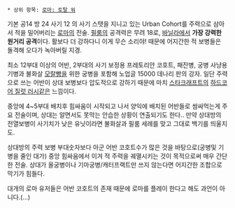  * 상위 항목: [[로마: 토탈 워]]

기본 공14 방 24 사기 12 의 사기 스탯을 지니고 있는 Urban Cohort를 주력으로 삼아서 적을 밀어버리는 [[로마]]의 전술. [[필룸]]의 공격력은 무려 18로, [[바닐라]]에서 '''가장 강력한 원거리 공격'''이다. 활보다 더 강하다니 이게 무슨 소리야! 때문에 어지간한 적 보병들은 돌격해 오다가 녹아버릴 지경.

최소 12부대 이상의 어반, 2부대의 사기 보정용 프레토리안 코호트, 패잔병, 궁병 사냥용 기병과 불화살 [[모랄빵]]을 위한 궁병을 포함해 노업글 15000 데나리 판의 강자.
일단 주력으로 쓰는 어반이 상대 보병보다 압도적으로 강하기 때문에 마치 [[스타크래프트]]의 [[하드코어 질럿 러시]]같은 느낌이다. 

중앙에 4~5부대 배치후 힘싸움이 시작되고 나서 양익에 배치된 어반들로 쌈싸먹는게 주요 전술이며, 상대는 알면서도 못막는 안습한 상황이 연출되기도 한다.. 만약 상대방의 전열보병이 사기치가 낮은 유닛이라면 불화살과 필룸 세례를 맞고 그대로 백기를 띄울지도.

상대방의 주력 보병 부대숫자보다 아군 어반 코호트수가 많은 것을 바탕으로(궁병및 기병을 줄인 대가) 중앙 힘싸움에서 이겨 적 주력을 궤멸시키는 것이 목적으로써 매우 간단한 전술. 상대가 올궁병이나 기마궁병/캐터프랙트만 쓰지 않는다면 어지간한 조합으로 막기가 힘들다. 

대개의 로마 유저들은 어반 코호트의 존재 때문에 로마를 플레이 한다고 해도 과언이 아니다.(...)
